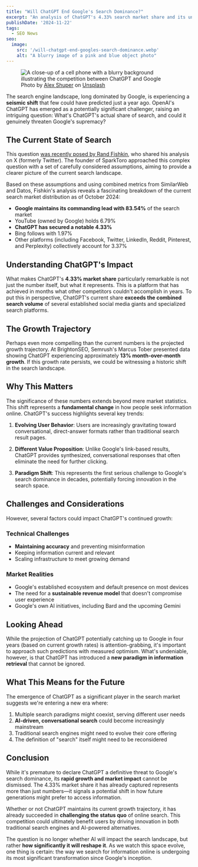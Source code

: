 ```yaml
---
title: "Will ChatGPT End Google's Search Dominance?"
excerpt: "An analysis of ChatGPT's 4.33% search market share and its unprecedented growth, challenging Google's long-standing monopoly in just a few months."
publishDate: '2024-11-22'
tags:
  - SEO News
seo:
  image:
    src: '/will-chatgpt-end-googles-search-dominance.webp'
    alt: "A blurry image of a pink and blue object photo"
---
```


<figure>
  <Image 
    id="cover-img" 
    src={coverImage} 
    alt="A close-up of a cell phone with a blurry background illustrating the competition between ChatGPT and Google" 
    loading="eager" 
    priority={true} 
  />
  <figcaption>Photo by <a href="https://unsplash.com/@alexshuperart?utm_content=creditCopyText&amp;utm_medium=referral&amp;utm_source=unsplash">Alex Shuper</a> on <a href="https://unsplash.com/photos/a-picture-of-a-woman-with-a-dumbbell-in-her-hand-l2nJZnXxkx4?utm_content=creditCopyText&amp;utm_medium=referral&amp;utm_source=unsplash">Unsplash</a></figcaption>
</figure>

The search engine landscape, long dominated by Google, is experiencing a **seismic shift** that few could have predicted just a year ago. OpenAI's ChatGPT has emerged as a potentially significant challenger, raising an intriguing question: What's ChatGPT's actual share of search, and could it genuinely threaten Google's supremacy?

## The Current State of Search

This question [was recently posed by Rand Fishkin](https://twitter.com/randfish/status/1858953453139382729), who shared his analysis on X (formerly Twitter). The founder of SparkToro approached this complex question with a set of carefully considered assumptions, aiming to provide a clearer picture of the current search landscape.

Based on these assumptions and using combined metrics from SimilarWeb and Datos, Fishkin's analysis reveals a fascinating breakdown of the current search market distribution as of October 2024:

- **Google maintains its commanding lead with 83.54%** of the search market
- YouTube (owned by Google) holds 6.79%
- **ChatGPT has secured a notable 4.33%**
- Bing follows with 1.97%
- Other platforms (including Facebook, Twitter, LinkedIn, Reddit, Pinterest, and Perplexity) collectively account for 3.37%

## Understanding ChatGPT's Impact

What makes ChatGPT's **4.33% market share** particularly remarkable is not just the number itself, but what it represents. This is a platform that has achieved in months what other competitors couldn't accomplish in years. To put this in perspective, ChatGPT's current share **exceeds the combined search volume** of several established social media giants and specialized search platforms.

## The Growth Trajectory

Perhaps even more compelling than the current numbers is the projected growth trajectory. At BrightonSEO, Semrush's Marcus Tober presented data showing ChatGPT experiencing approximately **13% month-over-month growth**. If this growth rate persists, we could be witnessing a historic shift in the search landscape.

## Why This Matters

The significance of these numbers extends beyond mere market statistics. This shift represents a **fundamental change** in how people seek information online. ChatGPT's success highlights several key trends:

1. **Evolving User Behavior**: Users are increasingly gravitating toward conversational, direct-answer formats rather than traditional search result pages.

2. **Different Value Proposition**: Unlike Google's link-based results, ChatGPT provides synthesized, conversational responses that often eliminate the need for further clicking.

3. **Paradigm Shift**: This represents the first serious challenge to Google's search dominance in decades, potentially forcing innovation in the search space.

## Challenges and Considerations

However, several factors could impact ChatGPT's continued growth:

### Technical Challenges
- **Maintaining accuracy** and preventing misinformation
- Keeping information current and relevant
- Scaling infrastructure to meet growing demand

### Market Realities
- Google's established ecosystem and default presence on most devices
- The need for a **sustainable revenue model** that doesn't compromise user experience
- Google's own AI initiatives, including Bard and the upcoming Gemini

## Looking Ahead

While the projection of ChatGPT potentially catching up to Google in four years (based on current growth rates) is attention-grabbing, it's important to approach such predictions with measured optimism. What's undeniable, however, is that ChatGPT has introduced a **new paradigm in information retrieval** that cannot be ignored.

## What This Means for the Future

The emergence of ChatGPT as a significant player in the search market suggests we're entering a new era where:

1. Multiple search paradigms might coexist, serving different user needs
2. **AI-driven, conversational search** could become increasingly mainstream
3. Traditional search engines might need to evolve their core offering
4. The definition of "search" itself might need to be reconsidered

## Conclusion

While it's premature to declare ChatGPT a definitive threat to Google's search dominance, its **rapid growth and market impact** cannot be dismissed. The 4.33% market share it has already captured represents more than just numbers—it signals a potential shift in how future generations might prefer to access information.

Whether or not ChatGPT maintains its current growth trajectory, it has already succeeded in **challenging the status quo** of online search. This competition could ultimately benefit users by driving innovation in both traditional search engines and AI-powered alternatives.

The question is no longer whether AI will impact the search landscape, but rather **how significantly it will reshape it**. As we watch this space evolve, one thing is certain: the way we search for information online is undergoing its most significant transformation since Google's inception.
